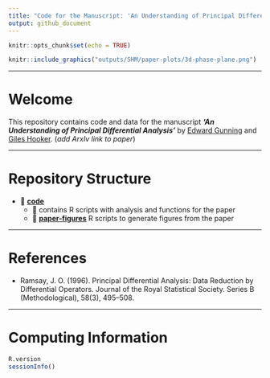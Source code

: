 ```yaml
---
title: "Code for the Manuscript: 'An Understanding of Principal Differential Analysis'"
output: github_document
---
```


```r
knitr::opts_chunk$set(echo = TRUE)
```

<!-- ![](outputs/SHM/paper-plots/3d-phase-plane.pdf) -->

```r
knitr::include_graphics("outputs/SHM/paper-plots/3d-phase-plane.png")
```

---

# Welcome

This repository contains code and data for the manuscript __*'An Understanding of Principal Differential Analysis'*__ by [Edward Gunning](https://edwardgunning.github.io/) and [Giles Hooker](http://www.gileshooker.com/). (*add ArxIv link to paper*)

---

# Repository Structure

* 📂 [**code**](code/)
  * 📄 contains R scripts with analysis and functions for the paper
  * 📂 [**paper-figures**](code/paper-figures/) R scripts to generate figures from the paper

---

# References

* Ramsay, J. O. (1996). Principal Differential Analysis: Data Reduction by Differential Operators. Journal of the Royal Statistical Society. Series B (Methodological), 58(3), 495–508.

---

# Computing Information

```r
R.version
sessionInfo()
```





